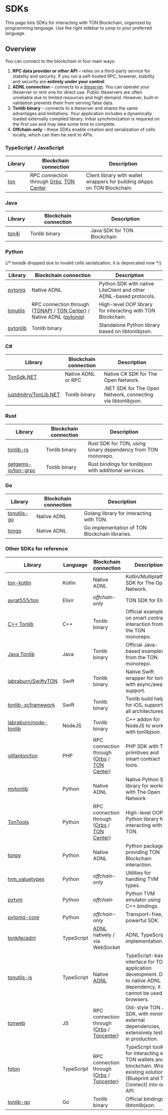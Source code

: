
# SDKs

This page lists SDKs for interacting with TON Blockchain, organized by programming language.
Use the right sidebar to jump to your preferred language.

## Overview

You can connect to the blockchain in four main ways:

1. **RPC data provider or other API** – relies on a third-party service for stability and security. If you run a self-hosted RPC, however, stability and security are **entirely under your control**.
2. **ADNL connection** – connects to a [liteserver](/v3/guidelines/nodes/running-nodes/liteserver-node). You can operate your liteserver or rent one for direct use. Public liteservers are often unreliable due to limited resources and high demand. However, built-in validation prevents them from serving false data.
3. **Tonlib binary** – connects to a liteserver and shares the same advantages and limitations. Your application includes a dynamically loaded externally compiled library. Initial synchronization is required on the first use and may take some time to complete.
4. **Offchain-only** – these SDKs enable creation and serialization of cells locally, which can then be sent to APIs.

### TypeScript / JavaScript

| Library                                    | Blockchain connection                                                                                      | Description                                                              |
| ------------------------------------------ |------------------------------------------------------------------------------------------------------------|--------------------------------------------------------------------------|
| [ton](https://github.com/ton-org/ton)      | RPC connection through [Orbs](https://www.orbs.com/ton-access/), [TON Center](https://toncenter.com/api/v2/)       | Client library with wallet wrappers for building dApps on TON Blockchain.|


### Java

| Library                                    | Blockchain connection | Description                         |
| ------------------------------------------ | --------------------- |-------------------------------------|
| [ton4j](https://github.com/neodix42/ton4j) | Tonlib binary         | Java SDK for TON Blockchain         |


### Python

{/* tonsdk dropped due to invalid cells serialization, it is deprecated now */}

| Library                                           | Blockchain connection                                                                                                                                    | Description                                                       |
| ------------------------------------------------- | -------------------------------------------------------------------------------------------------------------------------------------------------------- | ----------------------------------------------------------------- |
| [pytoniq](https://github.com/yungwine/pytoniq)    | Native ADNL                                                                                                                                              | Python SDK with native LiteClient and other ADNL-based protocols. |
| [tonutils](https://github.com/nessshon/tonutils)  | RPC connection through ([TONAPI](https://tonapi.io/api-v2) / [TON Center](https://toncenter.com/api/v3/)) / Native ADNL ([pytoniq](https://github.com/yungwine/pytoniq)) | High-level OOP library for interacting with TON Blockchain.       |
| [pytonlib](https://github.com/toncenter/pytonlib) | Tonlib binary                                                                                                                                            | Standalone Python library based on libtonlibjson.                 |

### C#

| Library                                                           | Blockchain connection | Description                                                  |
| ----------------------------------------------------------------- | --------------------- | ------------------------------------------------------------ |
| [TonSdk.NET](https://github.com/continuation-team/TonSdk.NET)     | Native ADNL or RPC    | Native C# SDK for The Open Network.                          |
| [justdmitry/TonLib.NET](https://github.com/justdmitry/TonLib.NET) | Tonlib binary         | .NET SDK for The Open Network, connecting via libtonlibjson. |

### Rust

| Library                                                       | Blockchain connection | Description                                                  |
| ------------------------------------------------------------- | --------------------- | ------------------------------------------------------------ |
| [tonlib-rs](https://github.com/ston-fi/tonlib-rs)             | Tonlib binary         | Rust SDK for TON, using binary dependency from TON monorepo. |
| [getgems-io/ton-grpc](https://github.com/getgems-io/ton-grpc) | Tonlib binary         | Rust bindings for tonlibjson with additional services.       |

### Go

| Library                                                  | Blockchain connection | Description                                    |
| -------------------------------------------------------- | --------------------- | ---------------------------------------------- |
| [tonutils-go](https://github.com/xssnick/tonutils-go)    | Native ADNL           | Golang library for interacting with TON.       |
| [tongo](https://github.com/tonkeeper/tongo)              | Native ADNL           | Go implementation of TON Blockchain libraries. |


### Other SDKs for reference

| Library                                                                     | Language   | Blockchain connection                                                                                              | Description                                                                                                                            |
| --------------------------------------------------------------------------- | ---------- |--------------------------------------------------------------------------------------------------------------------| -------------------------------------------------------------------------------------------------------------------------------------- |
| [ton-kotlin](https://github.com/ton-community/ton-kotlin)                   | Kotlin     | Native ADNL                                                                                                        | Kotlin/Multiplatform SDK for The Open Network.                                                                                         |
| [ayrat555/ton](https://github.com/ayrat555/ton)                             | Elixir     | _offchain-only_                                                                                                    | TON SDK for Elixir.                                                                                                                    |
| [C++ Tonlib](https://github.com/ton-blockchain/ton/tree/master/example/cpp) | C++        | Tonlib binary                                                                                                      | Official examples on smart contract interaction from the TON monorepo.                                                                 |
| [Java Tonlib](https://github.com/ton-blockchain/tonlib-java)                | Java       | Tonlib binary                                                                                                      | Official Java-based examples from the TON monorepo.                                                                                    |
| [labraburn/SwiftyTON](https://github.com/labraburn/SwiftyTON)               | Swift      | Tonlib binary                                                                                                      | Native Swift wrapper for tonlib with async/await support.                                                                              |
| [tonlib-xcframework](https://github.com/labraburn/tonlib-xcframework)       | Swift      | Tonlib binary                                                                                                      | Tonlib build helper for iOS, supporting all architectures.                                                                             |
| [labraburn/node-tonlib](https://github.com/labraburn/node-tonlib)           | NodeJS     | Tonlib binary                                                                                                      | C++ addon for NodeJS to work with tonlibjson.                                                                                          |
| [olifanton/ton](https://github.com/olifanton/ton)                           | PHP        | RPC connection through ([Orbs](https://www.orbs.com/ton-access/) / [TON Center](https://toncenter.com/api/v2/))    | PHP SDK with TON primitives and smart contract tools.                                                                                  |
| [mytonlib](https://github.com/igroman787/mytonlib)                          | Python     | Native ADNL                                                                                                        | Native Python SDK library for working with The Open Network                                                                            |
| [TonTools](https://github.com/yungwine/TonTools)                            | Python     | RPC connection through ([Orbs](https://www.orbs.com/ton-access/) / [TON Center](https://toncenter.com/api/v2/)) | High-level OOP Python library for interacting with TON.                                                                                |
| [tonpy](https://github.com/disintar/tonpy)                                  | Python     | Native ADNL                                                                                                        | Python package providing TON Blockchain interaction.                                                                                  |
| [tvm_valuetypes](https://github.com/toncenter/tvm_valuetypes)               | Python     | _offchain-only_                                                                                                    | Utilities for handling TVM types.                                                                                                      |
| [pytvm](https://github.com/yungwine/pytvm)                                  | Python     | _offchain_                                                                                                         | Python TVM emulator using C++ bindings.                                                                                                |
| [pytoniq-core](https://github.com/yungwine/pytoniq-core)                    | Python     | _offchain-only_                                                                                                    | Transport-free, powerful SDK.                                                                                                          |
| [tonkite/adnl](https://github.com/tonkite/adnl)                             | TypeScript | [ADNL](/v3/documentation/network/protocols/adnl/adnl-tcp) natively / via WebSocket                                 | ADNL TypeScript implementation.                                                                                                        |
| [tonutils-js](https://github.com/thekiba/tonutils)                          | TypeScript | Native [ADNL](/v3/documentation/network/protocols/adnl/adnl-tcp)                                                   | TypeScript-based interface for TON application development. Due to native ADNL dependency, it cannot be used in browsers.              |
| [tonweb](https://github.com/toncenter/tonweb)                               | JS         | RPC connection through ([Orbs](https://www.orbs.com/ton-access/) / [Toncenter](https://toncenter.com/api/v2/))              | Old-style TON JS SDK, with minimal external dependencies, extensively tested in production.                                            |
| [foton](https://foton.sh/)                                                  | TypeScript | RPC connection through ([Orbs](https://www.orbs.com/ton-access/) / [Toncenter](https://toncenter.com/api/v2/))              | TypeScript toolkit for interacting with TON wallets and blockchain. Wraps existing solutions (Blueprint and TON Connect) into one API. |
| [tonlib-go](https://github.com/ton-blockchain/tonlib-go)                    | Go         | Tonlib binary                                                                                                      | Official bindings for libtonlibjson.                                                                                                   |


<Feedback />
